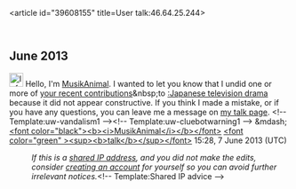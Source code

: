 <article id="39608155" title=User talk:46.64.25.244>
	<talkpage id="39608155" title="User talk:46.64.25.244">

== June 2013 ==
[[File:Information.svg|25px|alt=Information icon]] Hello, I'm [[User:MusikAnimal|MusikAnimal]]. I wanted to let you know that I undid one or more of [[Special:Contributions/46.64.25.244|your recent contributions]]&amp;nbsp;to [[:Japanese television drama]] because it did not appear constructive. If you think I made a mistake, or if you have any questions, you can leave me a message on [[User_talk:MusikAnimal|my talk page]]. &lt;!-- Template:uw-vandalism1 --&gt;&lt;!-- Template:uw-cluebotwarning1 --&gt;   &amp;mdash; [[User:MusikAnimal|&lt;font color=&quot;black&quot;&gt;&lt;b&gt;&lt;i&gt;MusikAnimal&lt;/i&gt;&lt;/b&gt;&lt;/font&gt;]] [[User talk:MusikAnimal|&lt;font color=&quot;green&quot; &gt;&lt;sup&gt;&lt;b&gt;talk&lt;/b&gt;&lt;/sup&gt;&lt;/font&gt;]] 15:28, 7 June 2013 (UTC)
:''If this is a [[Network address translation|shared IP address]], and you did not make the edits, consider [[Wikipedia:Why create an account?|creating an account]] for yourself so you can avoid further irrelevant notices.''&lt;!-- Template:Shared IP advice --&gt;
	</talkpage>
</article>